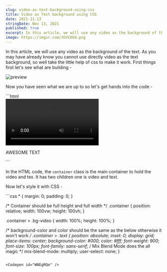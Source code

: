 ```yaml
---
slug: video-as-text-background-using-css
title: Video as Text background using CSS
date: 2021-11-13
stringDate: Nov 13, 2021
published: true
excerpt: In this article, we will use any video as the background of the text. As you may have already know you cannot use directly video as the text background.
image: https://imgur.com/JGVCKkO.png
---
```


In this article, we will use any video as the background of the text. As you may have already know you cannot use directly video as the text background, so well take the little help of css to make it work. First things first let's see what are building -

![preview](https://i.imgur.com/mp1uZmU.gif)

Now you have seen what we are up to so let's get hands into the code -


<CodeTitle title="index.html" />
```html
<div class="container">
  <video class="bg-video" autoplay loop>
    <source src="https://imgur.com/2cSaKIt.mp4" type="video/mp4" />
  </video>
  <p class="text">AWESOME TEXT</p>
</div>
```

In the HTML code, the `container` class is the main container to hold the video and tex. It has two children one is video and text.

Now let's style it with CSS -

<CodeTitle title="styles.css" />
```css
* {
  margin: 0;
  padding: 0;
}

/* Container should be full height and full width */
.container {
  position: relative;
  width: 100vw;
  height: 100vh;
}

.container > .bg-video {
  width: 100%;
  height: 100%;
}

/* background-color and color should be the same as the below otherwise it won't work */
.container > .text {
  position: absolute;
  inset: 0;
  display: grid;
  place-items: center;
  background-color: #000;
  color: #fff;
  font-weight: 900;
  font-size: 100px;
  font-family: sans-serif;
  /* Mix Blend Mode does the all magic */
  mix-blend-mode: multiply;
  user-select: none;
}
```

<Codepen id="WNEgRQe" />
